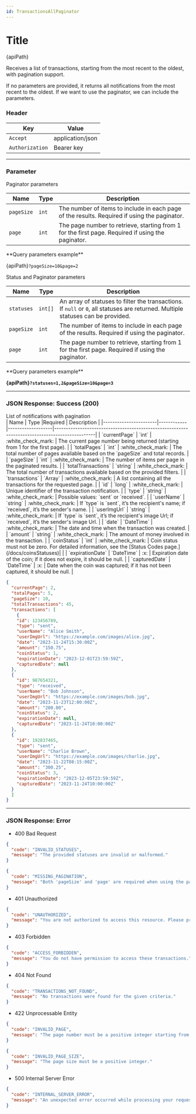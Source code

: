 ```yaml
---
id: TransactionsAllPaginator
---
```







# Title 


<div className="highlight-box">
  <HttpMethodTag method={method} /> {apiPath}
</div>





Receives a list of transactions, starting from the most recent to the oldest, with pagination support.

If no parameters are provided, it returns all notifications from the most recent to the oldest. If we want to use the paginator, we can include the parameters.




### Header

| Key      | Value     |
|-------------|----------|
| `Accept` | application/json |
| `Authorization` | Bearer key|


---
### Parameter




<div className="table-title">
  Paginator parameters
</div>

| Name       | Type      |  Description                                                                                   |
|------------|-----------|-----------------------------------------------------------------------------------------------|
| `pageSize` | `int`     | The number of items to include in each page of the results. Required if using the paginator.  |
| `page`     | `int`     | The page number to retrieve, starting from 1 for the first page. Required if using the paginator. |

<div className="examples-style">  
**Query parameters example**

{apiPath}```?pageSize=10&page=2```
</div>

<div className="table-title">
  Status and Paginator parameters
</div>

| Name       | Type      |  Description                                                                                   |
|------------|-----------|-----------------------------------------------------------------------------------------------|
| `statuses` | `int[]`   | An array of statuses to filter the transactions. If `null` or `0`, all statuses are returned. Multiple statuses can be provided. |
| `pageSize` | `int`     | The number of items to include in each page of the results. Required if using the paginator.  |
| `page`     | `int`     | The page number to retrieve, starting from 1 for the first page. Required if using the paginator. |

<div className="examples-style">  
**Query parameters example**

**{apiPath}```?statuses=1,2&pageSize=10&page=3```**
</div>

---

### JSON Response: Success (200)


<div className="table-title">
  List of notifications with pagination
</div>
| Name                  | Type       |Required           |   Description                                                                                  |
|-----------------------|------------|-------------------|-----------------------------------------------------------------------------------------------|
| `currentPage`         | `int`      | :white_check_mark: | The current page number being returned (starting from 1 for the first page).                |
| `totalPages`          | `int`      | :white_check_mark: | The total number of pages available based on the `pageSize` and total records.              |
| `pageSize`            | `int`      | :white_check_mark: | The number of items per page in the paginated results.                                       |
| `totalTransactions`   | `string`   | :white_check_mark: | The total number of transactions available based on the provided filters.                   |
| `transactions`        | `Array`    | :white_check_mark: | A list containing all the transactions for the requested page.                              |
| `id`                  | `long`     | :white_check_mark: | Unique identifier of the transaction notification.                                           |
| `type`                | `string`   | :white_check_mark: | Possible values: `sent` or `received`.                                                      |
| `userName`            | `string`   | :white_check_mark: | If `type` is `sent`, it’s the recipient's name; if `received`, it’s the sender's name.       |
| `userImgUrl`          | `string`   | :white_check_mark: | If `type` is `sent`, it’s the recipient's image Url; if `received`, it’s the sender's image Url.       |
| `date`                | `DateTime` | :white_check_mark: | The date and time when the transaction was created.                                          |
| `amount`              | `string`   | :white_check_mark: | The amount of money involved in the transaction.                                             |
| `coinStatus`          | `int`      | :white_check_mark: | Coin status must not be zero. For detailed information, see the [Status Codes page.](/docs/coinsStatuses)|                                          |
| `expirationDate`      | `DateTime` | :x:                | Expiration date of the coin; if it does not expire, it should be null.  |
| `capturedDate`        | `DateTime` | :x:                | Date when the coin was captured; if it has not been captured, it should be null.  |


```JSON
{
  "currentPage": 2,
  "totalPages": 5,
  "pageSize": 10,
  "totalTransactions": 45,
  "transactions": [
    {
    "id": 123456789,
    "type": "sent",
    "userName": "Alice Smith",
    "userImgUrl": "https://example.com/images/alice.jpg",
    "date": "2023-11-24T15:30:00Z",
    "amount": "150.75",
    "coinStatus": 1,
    "expirationDate": "2023-12-01T23:59:59Z",
    "capturedDate": null
  },
  {
    "id": 987654321,
    "type": "received",
    "userName": "Bob Johnson",
    "userImgUrl": "https://example.com/images/bob.jpg",
    "date": "2023-11-23T12:00:00Z",
    "amount": "200.00",
    "coinStatus": 2,
    "expirationDate": null,
    "capturedDate": "2023-11-24T10:00:00Z"
  },
  {
    "id": 192837465,
    "type": "sent",
    "userName": "Charlie Brown",
    "userImgUrl": "https://example.com/images/charlie.jpg",
    "date": "2023-11-22T08:15:00Z",
    "amount": "300.25",
    "coinStatus": 3,
    "expirationDate": "2023-12-05T23:59:59Z",
    "capturedDate": "2023-11-24T10:00:00Z"
  }
  ]
}

```





---
### JSON Response: Error


- 400 Bad Request
```JSON
{
  "code": "INVALID_STATUSES",
  "message": "The provided statuses are invalid or malformed."
}

```


```JSON
{
  "code": "MISSING_PAGINATION",
  "message": "Both 'pageSize' and 'page' are required when using the paginator."
}

```

- 401 Unauthorized
```JSON
{
  "code": "UNAUTHORIZED",
  "message": "You are not authorized to access this resource. Please provide a valid authentication token."
}

```

- 403 Forbidden
```JSON
{
  "code": "ACCESS_FORBIDDEN",
  "message": "You do not have permission to access these transactions."
}

```

- 404 Not Found
```JSON
{
  "code": "TRANSACTIONS_NOT_FOUND",
  "message": "No transactions were found for the given criteria."
}

```

- 422 Unprocessable Entity

```JSON
{
  "code": "INVALID_PAGE",
  "message": "The page number must be a positive integer starting from 1."
}

```


```JSON
{
  "code": "INVALID_PAGE_SIZE",
  "message": "The page size must be a positive integer."
}

```

- 500 Internal Server Error

```JSON
{
  "code": "INTERNAL_SERVER_ERROR",
  "message": "An unexpected error occurred while processing your request. Please try again later."
}

```




